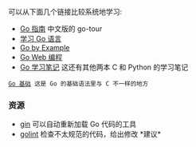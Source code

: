 可以从下面几个链接比较系统地学习:

* [[http://go-tour-zh.appspot.com/|Go 指南]]  中文版的 go-tour
* [[https://github.com/mikespook/Learning-Go-zh-cn|学习 Go 语言]]
* [[https://gobyexample.com|Go by Example]]
* [[https://github.com/astaxie/build-web-application-with-golang|Go Web 编程]]
* [[https://github.com/qyuhen/book|Go 学习笔记]]  这还有其他两本 C 和 Python 的学习笔记

 [[Go-basic|Go 基础]] 这是 Go 的基础语法里与 C 不一样的地方

=== 资源 ===
* [[https://github.com/codegangsta/gin|gin]] 可以自动重新加载 Go 代码的工具
* [[https://github.com/golang/lint|golint]] 检查不太规范的代码，给出修改 *建议*
